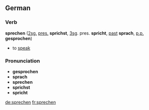 ==German==
===Verb===
'''sprechen''' ([[second person|2]][[singular|sg.]] [[present|pres.]] '''sprichst''', [[third person|3]]sg. pres. '''spricht''', [[past]] '''sprach''', [[past participle|p.p.]] '''gesprochen''')

*to [[speak]]
===Pronunciation===
*'''gesprochen''' {{IPA|[gəˈʃpʁɔxn&#809;]}}
*'''sprach''' {{IPA|[ʃpʁaːx]}}
*'''sprechen''' {{IPA|[ˈʃpʁɛxn&#809;]}}
*'''sprichst''' {{IPA|[ʃpʁɪçst]}}
*'''spricht''' {{IPA|[ʃpʁɪçt]}}

[[de:sprechen]]
[[fr:sprechen]]